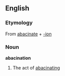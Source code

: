 ==English==

===Etymology===
From [[abacinate]] + [[-ion]]

===Noun===
'''abacination'''

# The act of [[abacinating]]